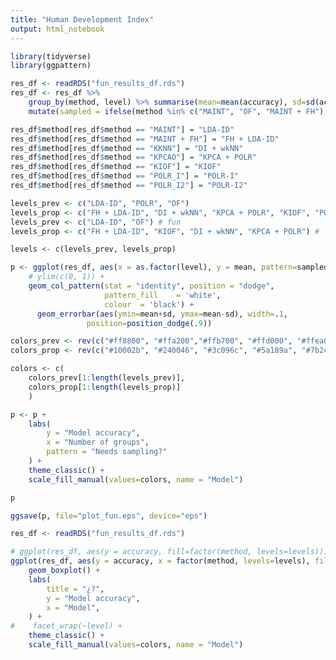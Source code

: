```yaml
---
title: "Human Development Index"
output: html_notebook
---
```


```r
library(tidyverse)
library(ggpattern)
```

```r
res_df <- readRDS("fun_results_df.rds")
res_df <- res_df %>%
    group_by(method, level) %>% summarise(mean=mean(accuracy), sd=sd(accuracy), .groups = "drop") %>%
    mutate(sampled = ifelse(method %in% c("MAINT", "OF", "MAINT + FH"), T, F))

res_df$method[res_df$method == "MAINT"] = "LDA-ID"
res_df$method[res_df$method == "MAINT + FH"] = "FH + LDA-ID"
res_df$method[res_df$method == "KKNN"] = "DI + wkNN"
res_df$method[res_df$method == "KPCAO"] = "KPCA + POLR"
res_df$method[res_df$method == "KIOF"] = "KIOF"
res_df$method[res_df$method == "POLR_I"] = "POLR-I"
res_df$method[res_df$method == "POLR_I2"] = "POLR-I2"

levels_prev <- c("LDA-ID", "POLR", "OF")
levels_prop <- c("FH + LDA-ID", "DI + wkNN", "KPCA + POLR", "KIOF", "POLR-I", "POLR-I2")
levels_prev <- c("LDA-ID", "OF") # fun
levels_prop <- c("FH + LDA-ID", "KIOF", "DI + wkNN", "KPCA + POLR") # fun

levels <- c(levels_prev, levels_prop)

p <- ggplot(res_df, aes(x = as.factor(level), y = mean, pattern=sampled, fill=factor(method, levels=levels))) +
    # ylim(c(0, 1)) +
    geom_col_pattern(stat = "identity", position = "dodge",
                     pattern_fill    = 'white',
                     colour  = 'black') +
      geom_errorbar(aes(ymin=mean+sd, ymax=mean-sd), width=.1,
                 position=position_dodge(.9))

colors_prev <- rev(c("#ff8800", "#ffa200","#ffb700", "#ffd000", "#ffea00"))
colors_prop <- rev(c("#10002b", "#240046", "#3c096c", "#5a189a", "#7b2cbf", "#9d4edd", "#c77dff", "#e0aaff"))

colors <- c(
    colors_prev[1:length(levels_prev)],
    colors_prop[1:length(levels_prop)]
    )

p <- p +
    labs(
        y = "Model accuracy",
        x = "Number of groups",
        pattern = "Needs sampling?"
    ) +
    theme_classic() +
    scale_fill_manual(values=colors, name = "Model")

p

ggsave(p, file="plot_fun.eps", device="eps")

```


```r

res_df <- readRDS("fun_results_df.rds")

# ggplot(res_df, aes(y = accuracy, fill=factor(method, levels=levels))) +
ggplot(res_df, aes(y = accuracy, x = factor(method, levels=levels), fill=factor(method, levels=levels))) +
    geom_boxplot() +
    labs(
        title = "¿?",
        y = "Model accuracy",
        x = "Model",
    ) + 
#    facet_wrap(~level) +
    theme_classic() +
    scale_fill_manual(values=colors, name = "Model")
```

